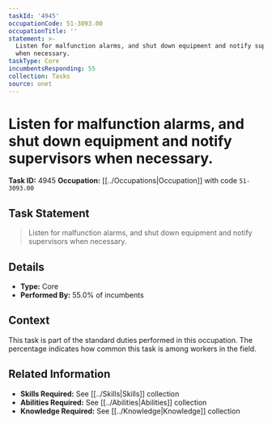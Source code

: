 ```yaml
---
taskId: '4945'
occupationCode: 51-3093.00
occupationTitle: ''
statement: >-
  Listen for malfunction alarms, and shut down equipment and notify supervisors
  when necessary.
taskType: Core
incumbentsResponding: 55
collection: Tasks
source: onet
---
```

# Listen for malfunction alarms, and shut down equipment and notify supervisors when necessary.

**Task ID:** 4945
**Occupation:** [[../Occupations|Occupation]] with code `51-3093.00`

## Task Statement

> Listen for malfunction alarms, and shut down equipment and notify supervisors when necessary.

## Details

- **Type:** Core
- **Performed By:** 55.0% of incumbents

## Context

This task is part of the standard duties performed in this occupation. The percentage indicates how common this task is among workers in the field.

## Related Information

- **Skills Required:** See [[../Skills|Skills]] collection
- **Abilities Required:** See [[../Abilities|Abilities]] collection
- **Knowledge Required:** See [[../Knowledge|Knowledge]] collection

